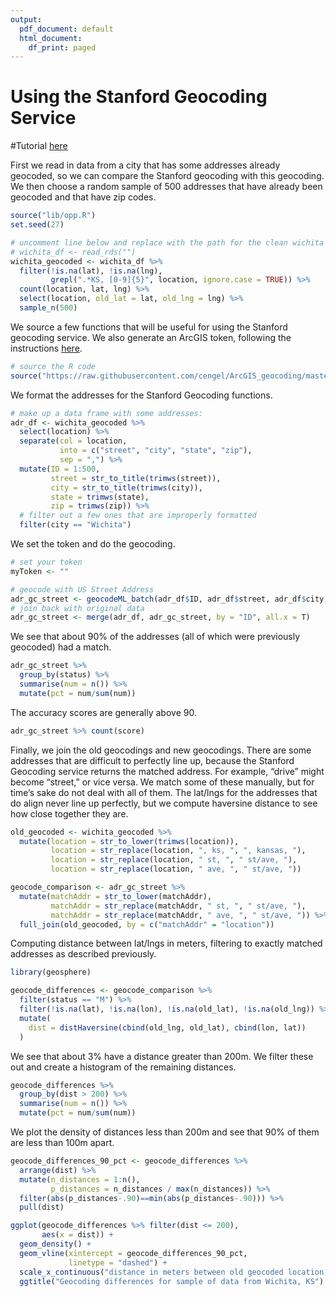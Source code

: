 ```yaml
---
output:
  pdf_document: default
  html_document:
    df_print: paged
---
```


# Using the Stanford Geocoding Service

#Tutorial [here](https://github.com/cengel/ArcGIS_geocoding)

First we read in data from a city that has some addresses already geocoded, so we can compare the Stanford geocoding with this geocoding. We then choose a random sample of 500 addresses that have already been geocoded and that have zip codes.

```r
source("lib/opp.R")
set.seed(27)

# uncomment line below and replace with the path for the clean wichita file
# wichita_df <- read_rds("")
wichita_geocoded <- wichita_df %>% 
  filter(!is.na(lat), !is.na(lng), 
         grepl(".*KS, [0-9]{5}", location, ignore.case = TRUE)) %>%
  count(location, lat, lng) %>%
  select(location, old_lat = lat, old_lng = lng) %>%
  sample_n(500)
```

We source a few functions that will be useful for using the Stanford geocoding service. We also generate an ArcGIS token, following the instructions [here](https://locator.stanford.edu/arcgis/tokens/generateToken).

```r
# source the R code
source("https://raw.githubusercontent.com/cengel/ArcGIS_geocoding/master/SUL_gcFunctions.R")
```

We format the addresses for the Stanford Geocoding functions. 

```r
# make up a data frame with some addresses:
adr_df <- wichita_geocoded %>% 
  select(location) %>%
  separate(col = location, 
           into = c("street", "city", "state", "zip"), 
           sep = ",") %>%
  mutate(ID = 1:500, 
         street = str_to_title(trimws(street)), 
         city = str_to_title(trimws(city)), 
         state = trimws(state), 
         zip = trimws(zip)) %>%
  # filter out a few ones that are improperly formatted
  filter(city == "Wichita") 
```

We set the token and do the geocoding. 

```r
# set your token
myToken <- ""

# geocode with US Street Address
adr_gc_street <- geocodeML_batch(adr_df$ID, adr_df$street, adr_df$city, adr_df$state, adr_df$zip, myToken, geocoder = "USA_Str")
# join back with original data
adr_gc_street <- merge(adr_df, adr_gc_street, by = "ID", all.x = T)
```

We see that about 90% of the addresses (all of which were previously geocoded) had a match. 

```r
adr_gc_street %>%
  group_by(status) %>%
  summarise(num = n()) %>%
  mutate(pct = num/sum(num))
```

The accuracy scores are generally above 90. 

```r
adr_gc_street %>% count(score)
```

Finally, we join the old geocodings and new geocodings. There are some addresses that are difficult to perfectly line up, because the Stanford Geocoding service returns the matched address. For example, "drive" might become "street," or vice versa. We match some of these manually, but for time's sake do not deal with all of them. The lat/lngs for the addresses that do align never line up perfectly, but we compute haversine distance to see how close together they are. 

```r
old_geocoded <- wichita_geocoded %>%
  mutate(location = str_to_lower(trimws(location)), 
         location = str_replace(location, ", ks, ", ", kansas, "), 
         location = str_replace(location, " st, ", " st/ave, "), 
         location = str_replace(location, " ave, ", " st/ave, "))

geocode_comparison <- adr_gc_street %>%
  mutate(matchAddr = str_to_lower(matchAddr), 
         matchAddr = str_replace(matchAddr, " st, ", " st/ave, "), 
         matchAddr = str_replace(matchAddr, " ave, ", " st/ave, ")) %>%
  full_join(old_geocoded, by = c("matchAddr" = "location"))
```

Computing distance between lat/lngs in meters, filtering to exactly matched addresses as described previously.

```r
library(geosphere)

geocode_differences <- geocode_comparison %>%
  filter(status == "M") %>%
  filter(!is.na(lat), !is.na(lon), !is.na(old_lat), !is.na(old_lng)) %>%
  mutate(
    dist = distHaversine(cbind(old_lng, old_lat), cbind(lon, lat))
  )
```

We see that about 3% have a distance greater than 200m. We filter these out and create a histogram of the remaining distances. 

```r
geocode_differences %>% 
  group_by(dist > 200) %>%
  summarise(num = n()) %>%
  mutate(pct = num/sum(num))
```

We plot the density of distances less than 200m and see that 90% of them are less than 100m apart. 

```r
geocode_differences_90_pct <- geocode_differences %>%
  arrange(dist) %>%
  mutate(n_distances = 1:n(), 
         p_distances = n_distances / max(n_distances)) %>%
  filter(abs(p_distances-.90)==min(abs(p_distances-.90))) %>%
  pull(dist) 

ggplot(geocode_differences %>% filter(dist <= 200), 
       aes(x = dist)) + 
  geom_density() + 
  geom_vline(xintercept = geocode_differences_90_pct, 
             linetype = "dashed") + 
  scale_x_continuous("distance in meters between old geocoded location and new geocoded location") + 
  ggtitle("Geocoding differences for sample of data from Wichita, KS")
```
